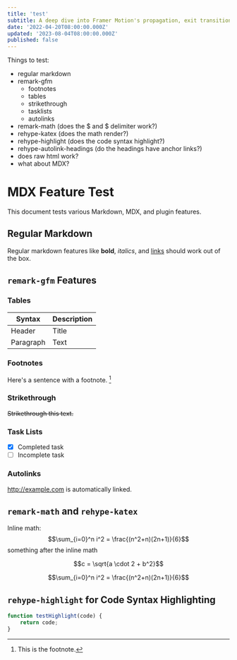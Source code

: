 ```yaml
---
title: 'test'
subtitle: A deep dive into Framer Motion's propagation, exit transitions and layout animation patterns through curated examples and interactive playgrounds.
date: '2022-04-20T08:00:00.000Z'
updated: '2023-08-04T08:00:00.000Z'
published: false
---
```



Things to test:
- regular markdown
- remark-gfm
    - footnotes
    - tables
    - strikethrough
    - tasklists
    - autolinks
- remark-math (does the $ and $ delimiter work?)
- rehype-katex (does the math render?)
- rehype-highlight (does the code syntax highlight?)
- rehype-autolink-headings (do the headings have anchor links?)
- does raw html work?
- what about MDX?

# MDX Feature Test

This document tests various Markdown, MDX, and plugin features.

## Regular Markdown

Regular markdown features like **bold**, _italics_, and [links](https://example.com) should work out of the box.

## `remark-gfm` Features

### Tables

| Syntax    | Description |
| --------- | ----------- |
| Header    | Title       |
| Paragraph | Text        |

### Footnotes

Here's a sentence with a footnote. [^1]

[^1]: This is the footnote.

### Strikethrough

~~Strikethrough this text.~~

### Task Lists

- [x] Completed task
- [ ] Incomplete task

### Autolinks

http://example.com is automatically linked.

## `remark-math` and `rehype-katex`

Inline math: $$\sum_{i=0}^n i^2 = \frac{(n^2+n)(2n+1)}{6}$$ something after the inline math

$$c = \sqrt{a \cdot 2 + b^2}$$

```math
\sum_{i=0}^n i^2 = \frac{(n^2+n)(2n+1)}{6}
```


## `rehype-highlight` for Code Syntax Highlighting

```javascript
function testHighlight(code) {
    return code;
}
